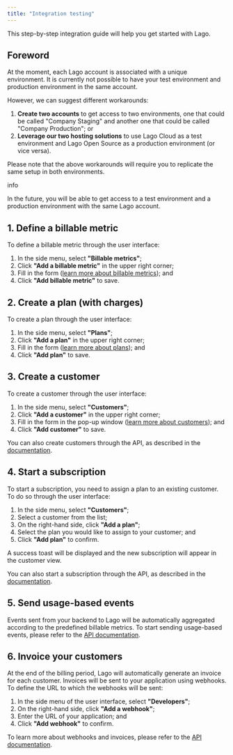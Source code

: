 ```yaml
---
title: "Integration testing"
---
```


This step-by-step integration guide will help you get started with Lago.

## Foreword[](#foreword "Direct link to heading")

At the moment, each Lago account is associated with a unique environment. It is currently not possible to have your test environment and production environment in the same account.

However, we can suggest different workarounds:

1. **Create two accounts** to get access to two environments, one that could be called "Company Staging" and another one that could be called "Company Production"; or
2. **Leverage our two hosting solutions** to use Lago Cloud as a test environment and Lago Open Source as a production environment (or vice versa).

Please note that the above workarounds will require you to replicate the same setup in both environments.

info

In the future, you will be able to get access to a test environment and a production environment with the same Lago account.

## 1\. Define a billable metric[](#1-define-a-billable-metric "Direct link to heading")

To define a billable metric through the user interface:

1. In the side menu, select **"Billable metrics"**;
2. Click **"Add a billable metric"** in the upper right corner;
3. Fill in the form ([learn more about billable metrics](/docs/guide/billable-metrics/overview)); and
4. Click **"Add billable metric"** to save.

## 2\. Create a plan (with charges)[](#2-create-a-plan-with-charges "Direct link to heading")

To create a plan through the user interface:

1. In the side menu, select **"Plans"**;
2. Click **"Add a plan"** in the upper right corner;
3. Fill in the form ([learn more about plans](/docs/guide/plans/overview)); and
4. Click **"Add plan"** to save.

## 3\. Create a customer[](#3-create-a-customer "Direct link to heading")

To create a customer through the user interface:

1. In the side menu, select **"Customers"**;
2. Click **"Add a customer"** in the upper right corner;
3. Fill in the form in the pop-up window ([learn more about customers](/docs/guide/customers)); and
4. Click **"Add customer"** to save.

You can also create customers through the API, as described in the [documentation](/docs/api/customers/create-update-customer).

## 4\. Start a subscription[](#4-start-a-subscription "Direct link to heading")

To start a subscription, you need to assign a plan to an existing customer. To do so through the user interface:

1. In the side menu, select **"Customers"**;
2. Select a customer from the list;
3. On the right-hand side, click **"Add a plan"**;
4. Select the plan you would like to assign to your customer; and
5. Click **"Add plan"** to confirm.

A success toast will be displayed and the new subscription will appear in the customer view.

You can also start a subscription through the API, as described in the [documentation](/docs/api/subscriptions/create-subscription).

## 5\. Send usage-based events[](#5-send-usage-based-events "Direct link to heading")

Events sent from your backend to Lago will be automatically aggregated according to the predefined billable metrics. To start sending usage-based events, please refer to the [API documentation](/docs/api/events/metered-event).

## 6\. Invoice your customers[](#6-invoice-your-customers "Direct link to heading")

At the end of the billing period, Lago will automatically generate an invoice for each customer. Invoices will be sent to your application using webhooks. To define the URL to which the webhooks will be sent:

1. In the side menu of the user interface, select **"Developers"**;
2. On the right-hand side, click **"Add a webhook"**;
3. Enter the URL of your application; and
4. Click **"Add webhook"** to confirm.

To learn more about webhooks and invoices, please refer to the [API documentation](/docs/api/invoices/invoice-object).